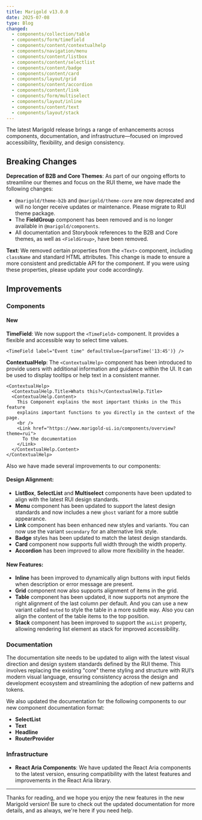 ```yaml
---
title: Marigold v13.0.0
date: 2025-07-08
type: Blog
changed:
  - components/collection/table
  - components/form/timefield
  - components/content/contextualhelp
  - components/navigation/menu
  - components/content/listbox
  - components/content/selectlist
  - components/content/badge
  - components/content/card
  - components/layout/grid
  - components/content/accordion
  - components/content/link
  - components/form/multiselect
  - components/layout/inline
  - components/content/text
  - components/layout/stack
---
```


The latest Marigold release brings a range of enhancements across components, documentation, and infrastructure—focused on improved accessibility, flexibility, and design consistency.

## Breaking Changes

**Deprecation of B2B and Core Themes**: As part of our ongoing efforts to streamline our themes and focus on the RUI theme, we have made the following changes:

- `@marigold/theme-b2b` and `@marigold/theme-core` are now deprecated and will no longer receive updates or maintenance. Please migrate to RUI theme package.
- The **FieldGroup** component has been removed and is no longer available in `@marigold/components`.
- All documentation and Storybook references to the B2B and Core themes, as well as `<FieldGroup>`, have been removed.

**Text**: We removed certain properties from the `<Text>` component, including `className` and standard HTML attributes. This change is made to ensure a more consistent and predictable API for the component. If you were using these properties, please update your code accordingly.

## Improvements

### Components

#### New

**TimeField**: We now support the `<TimeField>` component. It provides a flexible and accessible way to select time values.

```tsx
<TimeField label="Event time" defaultValue={parseTime('13:45')} />
```

**ContextualHelp**: The `<ContextualHelp>` component has been introduced to provide users with additional information and guidance within the UI. It can be used to display tooltips or help text in a consistent manner.

```tsx
<ContextualHelp>
  <ContextualHelp.Title>Whats this?</ContextualHelp.Title>
  <ContextualHelp.Content>
    This Component explains the most important thinks in the This feature
    explains important functions to you directly in the context of the page.
    <br />
    <Link href="https://www.marigold-ui.io/components/overview?theme=rui">
      To the documentation
    </Link>
  </ContextualHelp.Content>
</ContextualHelp>
```

Also we have made several improvements to our components:

#### Design Alignment:

- **ListBox**, **SelectList** and **Multiselect** components have been updated to align with the latest RUI design standards.
- **Menu** component has been updated to support the latest design standards and now includes a new `ghost` variant for a more subtle appearance.
- **Link** component has been enhanced new styles and variants. You can now use the variant `secondary` for an alternative link style.
- **Badge** styles has been updated to match the latest design standards.
- **Card** component now supports full width through the width property.
- **Accordion** has been improved to allow more flexibility in the header.

#### New Features:

- **Inline** has been improved to dynamically align buttons with input fields when description or error message are present.
- **Grid** component now also supports alignment of items in the grid.
- **Table** component has been updated, it now supports not anymore the right alignment of the last column per default. And you can use a new variant called `muted` to style the table in a more subtle way. Also you can align the content of the table items to the top position.
- **Stack** component has been improved to support the `asList` property, allowing rendering list element as stack for improved accessibility.

### Documentation

The documentation site needs to be updated to align with the latest visual direction and design system standards defined by the RUI theme. This involves replacing the existing "core" theme styling and structure with RUI’s modern visual language, ensuring consistency across the design and development ecosystem and streamlining the adoption of new patterns and tokens.

We also updated the documentation for the following components to our new component documentation format:

- **SelectList**
- **Text**
- **Headline**
- **RouterProvider**

### Infrastructure

- **React Aria Components**: We have updated the React Aria components to the latest version, ensuring compatibility with the latest features and improvements in the React Aria library.

---

Thanks for reading, and we hope you enjoy the new features in the new Marigold version! Be sure to check out the updated documentation for more details, and as always, we're here if you need help.
